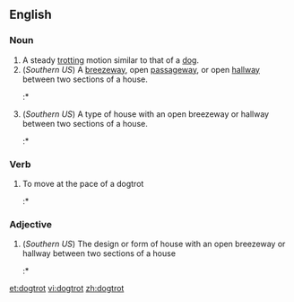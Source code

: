 ==English==
===Noun===
{{en-noun}}
# A steady [[trotting]] motion similar to that of a [[dog]].
#(''Southern US'') A [[breezeway]], open [[passageway]], or open [[hallway]] between two sections of a house.
#:* {{quote-book
|year=2007
|year_published=
|edition=
|editor=
|author=Allen George Noble
|title=Traditional Buildings: A Global Survey of Structural Forms and Cultural Functions
|chapter=
|url=http://books.google.com/books?id=pMjHpEyDqJMC&pg=PA34&dq=%22dogtrot%22&hl=en&sa=X&ei=bfgVT5vgGYvXtwfk08Qu&redir_esc=y#v=onepage&q=%22dogtrot%22&f=false
|genre=Architecture
|publisher=I.B. Tauris
|isbn=9781845113056
|page=34
|passage=The '''dogtrot''' was protected from the rain and, because its front and back were open, the Bernoli principle provided a cooling effect ...
}}
#(''Southern US'') A type of house with an open breezeway or hallway between two sections of a house.
#:* {{quote-book
|year=2007
|year_published=
|edition=
|editor=
|author=Allen George Noble
|title=Traditional Buildings: A Global Survey of Structural Forms and Cultural Functions
|chapter=
|url=http://books.google.com/books?id=pMjHpEyDqJMC&pg=PA34&dq=%22dogtrot%22&hl=en&sa=X&ei=bfgVT5vgGYvXtwfk08Qu&redir_esc=y#v=onepage&q=%22dogtrot%22&f=false
|genre=Architecture
|publisher=I.B. Tauris
|isbn=9781845113056
|page=33
|passage=One Appalachian solution to the problem of adding needed living space to an existing small cabin was the '''''dogtrot''''', sometimes called the dogrun, possum trot, two pens-and-a-passage, double house, or erroneously the double pen.}}

===Verb===
{{en-verb|dogtrots|dogtrotting|dogtrotted}}
# To move at the pace of a dogtrot
#:* {{quote-book
|year=1989
|year_published=
|edition=
|editor=
|author=Sue Grafton
|title="E" is for Evidence
|chapter=
|url=
|genre=Fiction
|publisher=Crimeline
|isbn=9780553279559
|page=
|passage=The stewardess released us like a pack of noisy school kids and I '''dogtrotted''' toward the gate.
}}

===Adjective===
{{en-adj}}

# (''Southern US'') The design or form of house with an open breezeway or hallway between two sections of a house
#:* {{quote-book
|year=1977
|year_published='''2006'''
|edition=reprint
|editor=
|author=Charles van Ravenswaay
|title=The Arts and Architecture of German Settlements in Missouri
|chapter=
|url=http://books.google.com/books?id=DjlBceGASVoC&pg=PA131&dq=%22dogtrot%22&hl=en&sa=X&ei=bfgVT5vgGYvXtwfk08Qu&redir_esc=y#v=onepage&q=%22dogtrot%22&f=false
|genre=History
|publisher=University of Missouri Press
|isbn=9780826217004
|page=131
|passage=If America can claim any significant development in log construction, it might be the '''dogtrot''' cabin, … Henry Glassie believes that the '''dogtrot''' form developed in the southern Tennessee Valley area ...
}}

[[et:dogtrot]]
[[vi:dogtrot]]
[[zh:dogtrot]]
